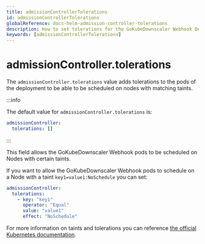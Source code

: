```yaml
---
title: admissionControllerTolerations
id: admissionControllerTolerations
globalReference: docs-helm-admission-controller-tolerations
description: How to set tolerations for the GoKubeDownscaler Webhook Deployment
keywords: [admissionControllerTolerations]
---
```


# admissionController.tolerations

The `admissionController.tolerations` value adds tolerations to the pods of the deployment to be able to be scheduled on
nodes with matching taints.

:::info

The default value for `admissionController.tolerations` is:

```yaml
admissionController:
  tolerations: []
```

:::

This field allows the GoKubeDownscaler Webhook pods to be scheduled on Nodes with certain taints.

If you want to allow the GoKubeDownscaler Webhook pods to schedule on a Node with a taint `key1=value1:NoSchedule` you
can set:

```yaml
admissionController:
  tolerations:
    - key: "key1"
      operator: "Equal"
      value: "value1"
      effect: "NoSchedule"
```

For more information on taints and tolerations you can reference [the official Kubernetes documentation](https://kubernetes.io/docs/concepts/scheduling-eviction/taint-and-toleration).
